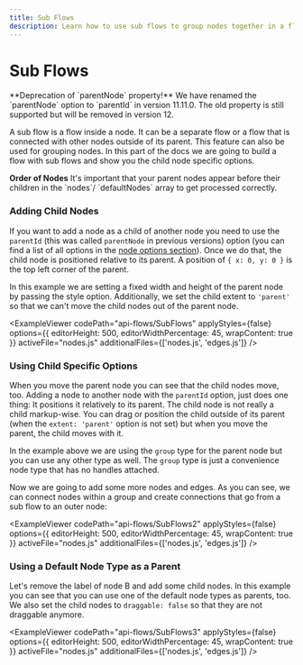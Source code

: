 ```yaml
---
title: Sub Flows
description: Learn how to use sub flows to group nodes together in a flow.
---
```



# Sub Flows

<Callout type="info">
  **Deprecation of `parentNode` property!** We have renamed the `parentNode`
  option to `parentId` in version 11.11.0. The old property is still supported
  but will be removed in version 12.
</Callout>

A sub flow is a flow inside a node. It can be a separate flow or a flow that is connected with other nodes outside of its parent. This feature can also be used for grouping nodes. In this part of the docs we are going to build a flow with sub flows and show you the child node specific options.

<Callout type="warning">
  <strong>Order of Nodes</strong>
  It's important that your parent nodes appear before their children in the `nodes`/
  `defaultNodes` array to get processed correctly.
</Callout>

### Adding Child Nodes

If you want to add a node as a child of another node you need to use the `parentId` (this was called `parentNode` in previous versions) option (you can find a list of all options in the [node options section](/api-reference/types/node)). Once we do that, the child node is positioned relative to its parent. A position of `{ x: 0, y: 0 }` is the top left corner of the parent.

In this example we are setting a fixed width and height of the parent node by passing the style option. Additionally, we set the child extent to `'parent'` so that we can't move the child nodes out of the parent node.


<ExampleViewer
  codePath="api-flows/SubFlows"
  applyStyles={false}
  options={{ editorHeight: 500, editorWidthPercentage: 45, wrapContent: true }}
  activeFile="nodes.js"
  additionalFiles={['nodes.js', 'edges.js']}
/>

### Using Child Specific Options

When you move the parent node you can see that the child nodes move, too. Adding a node to another node with the `parentId` option, just does one thing: It positions it relatively to its parent. The child node is not really a child markup-wise. You can drag or position the child outside of its parent (when the `extent: 'parent'` option is not set) but when you move the parent, the child moves with it.

In the example above we are using the `group` type for the parent node but you can use any other type as well. The `group` type is just a convenience node type that has no handles attached.

Now we are going to add some more nodes and edges. As you can see, we can connect nodes within a group and create connections that go from a sub flow to an outer node:

<ExampleViewer
  codePath="api-flows/SubFlows2"
  applyStyles={false}
  options={{ editorHeight: 500, editorWidthPercentage: 45, wrapContent: true }}
  activeFile="nodes.js"
  additionalFiles={['nodes.js', 'edges.js']}
/>

### Using a Default Node Type as a Parent

Let's remove the label of node B and add some child nodes. In this example you can see that you can use one of the default node types as parents, too. We also set the child nodes to `draggable: false` so that they are not draggable anymore.

<ExampleViewer
  codePath="api-flows/SubFlows3"
  applyStyles={false}
  options={{ editorHeight: 500, editorWidthPercentage: 45, wrapContent: true }}
  activeFile="nodes.js"
  additionalFiles={['nodes.js', 'edges.js']}
/>
